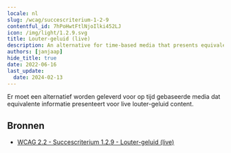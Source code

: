 ```yaml
---
locale: nl
slug: /wcag/succescriterium-1-2-9
contentful_id: 7hPoHwtFtlNjoIlki452LJ
icon: /img/light/1.2.9.svg
title: Louter-geluid (live)
description: An alternative for time-based media that presents equivalent information for live audio-only content must be provided.
authors: [janjaap]
hide_title: true
date: 2022-06-16
last_update:
  date: 2024-02-13
---
```


<Hero
  title="Louter-geluid (live)"
  image="/img/light/1.2.9.svg"
  alt="WCAG 1.2.9 icon"
  prefix="Succescriterium 1.2.9"
  suffix="Niveau AAA"
/>

Er moet een alternatief worden geleverd voor op tijd gebaseerde media dat equivalente informatie presenteert voor live louter-geluid content.

## Bronnen

- [WCAG 2.2 - Succescriterium 1.2.9 - Louter-geluid (live)](https://www.w3.org/Translations/WCAG22-nl/#louter-geluid-live)

